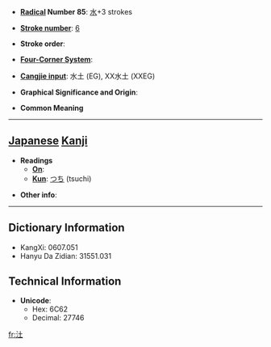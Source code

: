 * '''[[Wiktionary:Chinese radical index| Radical]] Number 85''': [[Wiktionary:Chinese radical index 水|水]]+3 strokes

* '''[[Wiktionary:Chinese total strokes index|Stroke number]]''': [[Wiktionary:Chinese total strokes index 6|6]]

* '''Stroke order''': 

* '''[[Wiktionary:Chinese four corner index|Four-Corner System]]''': 

* '''[[Wiktionary:Chinese Cangjie index|Cangjie input]]''': 水土 (EG), XX水土 (XXEG)

* '''Graphical Significance and Origin''': 

* '''Common Meaning'''

----

== [[Japanese]] [[Kanji]] ==

* '''Readings'''
** '''[[On]]''': 
** '''[[Kun]]''': [[つち]] (tsuchi)

* '''Other info''':  

----

== Dictionary Information ==

* KangXi: 0607.051
* Hanyu Da Zidian: 31551.031

== Technical Information ==

* '''Unicode''':
** Hex: 6C62
** Decimal: 27746

[[fr:汢]]